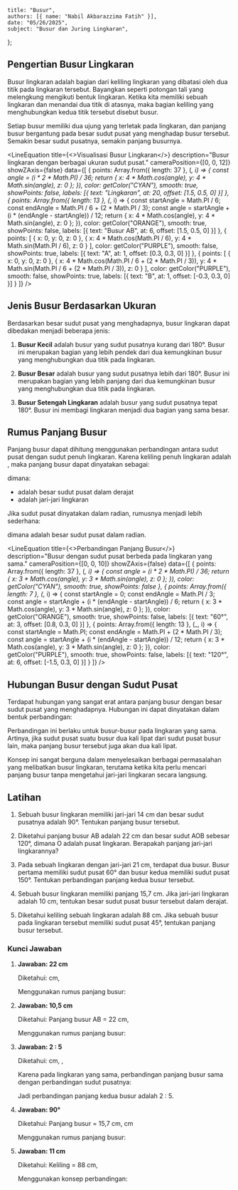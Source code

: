     title: "Busur",
    authors: [{ name: "Nabil Akbarazzima Fatih" }],
    date: "05/26/2025",
    subject: "Busur dan Juring Lingkaran",
};


## Pengertian Busur Lingkaran

Busur lingkaran adalah bagian dari keliling lingkaran yang dibatasi oleh dua titik pada lingkaran tersebut. Bayangkan seperti potongan tali yang melengkung mengikuti bentuk lingkaran. Ketika kita memiliki sebuah lingkaran dan menandai dua titik di atasnya, maka bagian keliling yang menghubungkan kedua titik tersebut disebut busur.

Setiap busur memiliki dua ujung yang terletak pada lingkaran, dan panjang busur bergantung pada besar sudut pusat yang menghadap busur tersebut. Semakin besar sudut pusatnya, semakin panjang busurnya.

<LineEquation
  title={<>Visualisasi Busur Lingkaran</>}
  description="Busur lingkaran dengan berbagai ukuran sudut pusat."
  cameraPosition={[0, 0, 12]}
  showZAxis={false}
  data={[
    {
      points: Array.from({ length: 37 }, (_, i) => {
        const angle = (i * 2 * Math.PI) / 36;
        return {
          x: 4 * Math.cos(angle),
          y: 4 * Math.sin(angle),
          z: 0
        };
      }),
      color: getColor("CYAN"),
      smooth: true,
      showPoints: false,
      labels: [{ text: "Lingkaran", at: 20, offset: [1.5, 0.5, 0] }]
    },
    {
      points: Array.from({ length: 13 }, (_, i) => {
        const startAngle = Math.PI / 6;
        const endAngle = Math.PI / 6 + (2 * Math.PI / 3);
        const angle = startAngle + (i * (endAngle - startAngle)) / 12;
        return {
          x: 4 * Math.cos(angle),
          y: 4 * Math.sin(angle),
          z: 0
        };
      }),
      color: getColor("ORANGE"),
      smooth: true,
      showPoints: false,
      labels: [{ text: "Busur AB", at: 6, offset: [1.5, 0.5, 0] }]
    },
    {
      points: [
        { x: 0, y: 0, z: 0 },
        { x: 4 * Math.cos(Math.PI / 6), y: 4 * Math.sin(Math.PI / 6), z: 0 }
      ],
      color: getColor("PURPLE"),
      smooth: false,
      showPoints: true,
      labels: [{ text: "A", at: 1, offset: [0.3, 0.3, 0] }]
    },
    {
      points: [
        { x: 0, y: 0, z: 0 },
        { x: 4 * Math.cos(Math.PI / 6 + (2 * Math.PI / 3)), y: 4 * Math.sin(Math.PI / 6 + (2 * Math.PI / 3)), z: 0 }
      ],
      color: getColor("PURPLE"),
      smooth: false,
      showPoints: true,
      labels: [{ text: "B", at: 1, offset: [-0.3, 0.3, 0] }]
    }
  ]}
/>

## Jenis Busur Berdasarkan Ukuran

Berdasarkan besar sudut pusat yang menghadapnya, busur lingkaran dapat dibedakan menjadi beberapa jenis:

1. **Busur Kecil** adalah busur yang sudut pusatnya kurang dari 180°. Busur ini merupakan bagian yang lebih pendek dari dua kemungkinan busur yang menghubungkan dua titik pada lingkaran.

2. **Busur Besar** adalah busur yang sudut pusatnya lebih dari 180°. Busur ini merupakan bagian yang lebih panjang dari dua kemungkinan busur yang menghubungkan dua titik pada lingkaran.

3. **Busur Setengah Lingkaran** adalah busur yang sudut pusatnya tepat 180°. Busur ini membagi lingkaran menjadi dua bagian yang sama besar.

## Rumus Panjang Busur

Panjang busur dapat dihitung menggunakan perbandingan antara sudut pusat dengan sudut penuh lingkaran. Karena keliling penuh lingkaran adalah <InlineMath math="2\pi r" />, maka panjang busur dapat dinyatakan sebagai:

<BlockMath math="\text{Panjang busur} = \frac{\alpha}{360°} \times 2\pi r" />

dimana:
- <InlineMath math="\alpha" /> adalah besar sudut pusat dalam derajat
- <InlineMath math="r" /> adalah jari-jari lingkaran

Jika sudut pusat dinyatakan dalam radian, rumusnya menjadi lebih sederhana:

<BlockMath math="\text{Panjang busur} = \alpha \times r" />

dimana <InlineMath math="\alpha" /> adalah besar sudut pusat dalam radian.

<LineEquation
  title={<>Perbandingan Panjang Busur</>}
  description="Busur dengan sudut pusat berbeda pada lingkaran yang sama."
  cameraPosition={[0, 0, 10]}
  showZAxis={false}
  data={[
    {
      points: Array.from({ length: 37 }, (_, i) => {
        const angle = (i * 2 * Math.PI) / 36;
        return {
          x: 3 * Math.cos(angle),
          y: 3 * Math.sin(angle),
          z: 0
        };
      }),
      color: getColor("CYAN"),
      smooth: true,
      showPoints: false
    },
    {
      points: Array.from({ length: 7 }, (_, i) => {
        const startAngle = 0;
        const endAngle = Math.PI / 3;
        const angle = startAngle + (i * (endAngle - startAngle)) / 6;
        return {
          x: 3 * Math.cos(angle),
          y: 3 * Math.sin(angle),
          z: 0
        };
      }),
      color: getColor("ORANGE"),
      smooth: true,
      showPoints: false,
      labels: [{ text: "60°", at: 3, offset: [0.8, 0.3, 0] }]
    },
    {
      points: Array.from({ length: 13 }, (_, i) => {
        const startAngle = Math.PI;
        const endAngle = Math.PI + (2 * Math.PI / 3);
        const angle = startAngle + (i * (endAngle - startAngle)) / 12;
        return {
          x: 3 * Math.cos(angle),
          y: 3 * Math.sin(angle),
          z: 0
        };
      }),
      color: getColor("PURPLE"),
      smooth: true,
      showPoints: false,
      labels: [{ text: "120°", at: 6, offset: [-1.5, 0.3, 0] }]
    }
  ]}
/>

## Hubungan Busur dengan Sudut Pusat

Terdapat hubungan yang sangat erat antara panjang busur dengan besar sudut pusat yang menghadapnya. Hubungan ini dapat dinyatakan dalam bentuk perbandingan:

<BlockMath math="\frac{\text{Panjang busur}_1}{\text{Panjang busur}_2} = \frac{\alpha_1}{\alpha_2}" />

Perbandingan ini berlaku untuk busur-busur pada lingkaran yang sama. Artinya, jika sudut pusat suatu busur dua kali lipat dari sudut pusat busur lain, maka panjang busur tersebut juga akan dua kali lipat.

Konsep ini sangat berguna dalam menyelesaikan berbagai permasalahan yang melibatkan busur lingkaran, terutama ketika kita perlu mencari panjang busur tanpa mengetahui jari-jari lingkaran secara langsung.

## Latihan

1. Sebuah busur lingkaran memiliki jari-jari 14 cm dan besar sudut pusatnya adalah 90°. Tentukan panjang busur tersebut.

2. Diketahui panjang busur AB adalah 22 cm dan besar sudut AOB sebesar 120°, dimana O adalah pusat lingkaran. Berapakah panjang jari-jari lingkarannya?

3. Pada sebuah lingkaran dengan jari-jari 21 cm, terdapat dua busur. Busur pertama memiliki sudut pusat 60° dan busur kedua memiliki sudut pusat 150°. Tentukan perbandingan panjang kedua busur tersebut.

4. Sebuah busur lingkaran memiliki panjang 15,7 cm. Jika jari-jari lingkaran adalah 10 cm, tentukan besar sudut pusat busur tersebut dalam derajat.

5. Diketahui keliling sebuah lingkaran adalah 88 cm. Jika sebuah busur pada lingkaran tersebut memiliki sudut pusat 45°, tentukan panjang busur tersebut.

### Kunci Jawaban

1. **Jawaban: 22 cm**

   Diketahui: <InlineMath math="r = 14" /> cm, <InlineMath math="\alpha = 90°" />
   
   Menggunakan rumus panjang busur:
   
   <div className="flex flex-col gap-4">
   <BlockMath math="\text{Panjang busur} = \frac{\alpha}{360°} \times 2\pi r" />
   
   <BlockMath math="= \frac{90°}{360°} \times 2 \times \frac{22}{7} \times 14" />
   
   <BlockMath math="= \frac{1}{4} \times 2 \times \frac{22}{7} \times 14" />
   
   <BlockMath math="= \frac{1}{4} \times 88 = 22 \text{ cm}" />
   </div>

2. **Jawaban: 10,5 cm**

   Diketahui: Panjang busur AB = 22 cm, <InlineMath math="\alpha = 120°" />
   
   Menggunakan rumus panjang busur:
   
   <div className="flex flex-col gap-4">
   <BlockMath math="22 = \frac{120°}{360°} \times 2\pi r" />
   
   <BlockMath math="22 = \frac{1}{3} \times 2 \times \frac{22}{7} \times r" />
   
   <BlockMath math="22 = \frac{44r}{21}" />
   
   <BlockMath math="r = \frac{22 \times 21}{44} = \frac{462}{44} = 10,5 \text{ cm}" />
   </div>

3. **Jawaban: 2 : 5**

   Diketahui: <InlineMath math="r = 21" /> cm, <InlineMath math="\alpha_1 = 60°" />, <InlineMath math="\alpha_2 = 150°" />
   
   Karena pada lingkaran yang sama, perbandingan panjang busur sama dengan perbandingan sudut pusatnya:
   
   <BlockMath math="\frac{\text{Panjang busur}_1}{\text{Panjang busur}_2} = \frac{\alpha_1}{\alpha_2} = \frac{60°}{150°} = \frac{2}{5}" />
   
   Jadi perbandingan panjang kedua busur adalah 2 : 5.

4. **Jawaban: 90°**

   Diketahui: Panjang busur = 15,7 cm, <InlineMath math="r = 10" /> cm
   
   Menggunakan rumus panjang busur:
   
   <div className="flex flex-col gap-4">
   <BlockMath math="15,7 = \frac{\alpha}{360°} \times 2\pi \times 10" />
   
   <BlockMath math="15,7 = \frac{\alpha}{360°} \times 2 \times 3,14 \times 10" />
   
   <BlockMath math="15,7 = \frac{\alpha}{360°} \times 62,8" />
   
   <BlockMath math="\alpha = \frac{15,7 \times 360°}{62,8} = \frac{5652°}{62,8} = 90°" />
   </div>

5. **Jawaban: 11 cm**

   Diketahui: Keliling = 88 cm, <InlineMath math="\alpha = 45°" />
   
   Menggunakan konsep perbandingan:
   
   <div className="flex flex-col gap-4">
   <BlockMath math="\text{Panjang busur} = \frac{\alpha}{360°} \times \text{Keliling}" />
   
   <BlockMath math="= \frac{45°}{360°} \times 88" />
   
   <BlockMath math="= \frac{1}{8} \times 88 = 11 \text{ cm}" />
   </div>